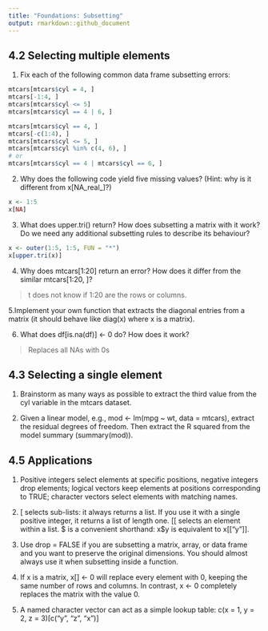 ```yaml
---
title: "Foundations: Subsetting"
output: rmarkdown::github_document
---
```


## 4.2 Selecting multiple elements

1. Fix each of the following common data frame subsetting errors:

```r
mtcars[mtcars$cyl = 4, ]
mtcars[-1:4, ]
mtcars[mtcars$cyl <= 5]
mtcars[mtcars$cyl == 4 | 6, ]
```

```r
mtcars[mtcars$cyl == 4, ]
mtcars[-c(1:4), ]
mtcars[mtcars$cyl <= 5, ]
mtcars[mtcars$cyl %in% c(4, 6), ]
# or
mtcars[mtcars$cyl == 4 | mtcars$cyl == 6, ]
```

2. Why does the following code yield five missing values? (Hint: why is it different from x[NA_real_]?)

```r
x <- 1:5
x[NA]
```
3. What does upper.tri() return? How does subsetting a matrix with it work? Do we need any additional subsetting rules to describe its behaviour?

```r
x <- outer(1:5, 1:5, FUN = "*")
x[upper.tri(x)]
```

4. Why does mtcars[1:20] return an error? How does it differ from the similar mtcars[1:20, ]?

> t does not know if 1:20 are the rows or columns. 

5.Implement your own function that extracts the diagonal entries from a matrix (it should behave like diag(x) where x is a matrix).

> 

6. What does df[is.na(df)] <- 0 do? How does it work?

> Replaces all NAs with 0s


## 4.3 Selecting a single element

1. Brainstorm as many ways as possible to extract the third value from the cyl variable in the mtcars dataset.

> 

2. Given a linear model, e.g., mod <- lm(mpg ~ wt, data = mtcars), extract the residual degrees of freedom. Then extract the R squared from the model summary (summary(mod)).

> 

## 4.5 Applications

1. Positive integers select elements at specific positions, negative integers drop elements; logical vectors keep elements at positions corresponding to TRUE; character vectors select elements with matching names.

> 

2. [ selects sub-lists: it always returns a list. If you use it with a single positive integer, it returns a list of length one. [[ selects an element within a list. $ is a convenient shorthand: x$y is equivalent to x[["y"]].

> 

3. Use drop = FALSE if you are subsetting a matrix, array, or data frame and you want to preserve the original dimensions. You should almost always use it when subsetting inside a function.

> 

4. If x is a matrix, x[] <- 0 will replace every element with 0, keeping the same number of rows and columns. In contrast, x <- 0 completely replaces the matrix with the value 0.

> 

5. A named character vector can act as a simple lookup table: c(x = 1, y = 2, z = 3)[c("y", "z", "x")]

> 
